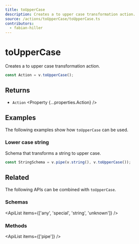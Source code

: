 ```yaml
---
title: toUpperCase
description: Creates a to upper case transformation action.
source: /actions/toUpperCase/toUpperCase.ts
contributors:
  - fabian-hiller
---
```



# toUpperCase

Creates a to upper case transformation action.

```ts
const Action = v.toUpperCase();
```

## Returns

- `Action` <Property {...properties.Action} />

## Examples

The following examples show how `toUpperCase` can be used.

### Lower case string

Schema that transforms a string to upper case.

```ts
const StringSchema = v.pipe(v.string(), v.toUpperCase());
```

## Related

The following APIs can be combined with `toUpperCase`.

### Schemas

<ApiList items={['any', 'special', 'string', 'unknown']} />

### Methods

<ApiList items={['pipe']} />
